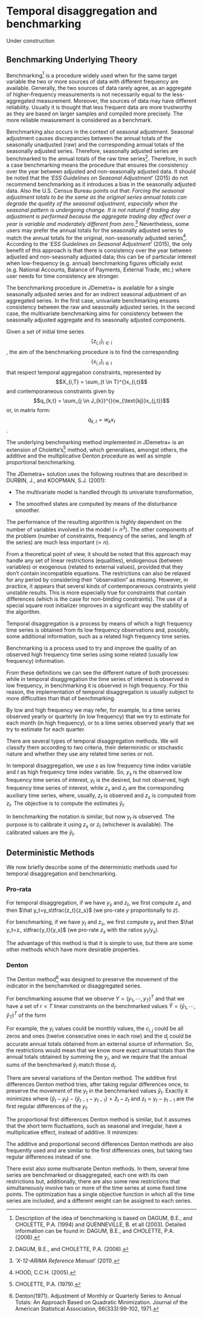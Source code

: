 #  Temporal disaggregation and benchmarking {.unnumbered}

Under construction

## Benchmarking Underlying Theory

Benchmarking[^m-temp-disagg-bench-1] is a procedure widely used when for the same target variable the two or more sources of data with different frequency are available. Generally, the two sources of data rarely agree, as an aggregate of higher-frequency measurements is not necessarily equal to the less-aggregated measurement. Moreover, the sources of data may have different reliability. Usually it is thought that less frequent data are more trustworthy as they are based on larger samples and compiled more precisely. The more reliable measurement is considered as a benchmark.

[^m-temp-disagg-bench-1]: Description of the idea of benchmarking is based on DAGUM, B.E., and CHOLETTE, P.A. (1994) and QUENNEVILLE, B. et all (2003). Detailed information can be found in: DAGUM, B.E., and CHOLETTE, P.A. (2006).

Benchmarking also occurs in the context of seasonal adjustment. Seasonal adjustment causes discrepancies between the annual totals of the seasonally unadjusted (raw) and the corresponding annual totals of the seasonally adjusted series. Therefore, seasonally adjusted series are benchmarked to the annual totals of the raw time series[^m-temp-disagg-bench-2]. Therefore, in such a case benchmarking means the procedure that ensures the consistency over the year between adjusted and non-seasonally adjusted data. It should be noted that the '*ESS Guidelines on Seasonal Adjustment*' (2015) do not recommend benchmarking as it introduces a bias in the seasonally adjusted data. Also the U.S. Census Bureau points out that: *Forcing the seasonal adjustment totals to be the same as the original series annual totals can degrade the quality of the seasonal adjustment, especially when the seasonal pattern is undergoing change. It is not natural if trading day adjustment is performed because the aggregate trading day effect over a year is variable and moderately different from zero*.[^m-temp-disagg-bench-3] Nevertheless, some users may prefer the annual totals for the seasonally adjusted series to match the annual totals for the original, non-seasonally adjusted series[^m-temp-disagg-bench-4]. According to the '*ESS Guidelines on Seasonal Adjustment*' (2015), the only benefit of this approach is that there is consistency over the year between adjusted and non-seasonally adjusted data; this can be of particular interest when low-frequency (e.g. annual) benchmarking figures officially exist (e.g. National Accounts, Balance of Payments, External Trade, etc.) where user needs for time consistency are stronger.

[^m-temp-disagg-bench-2]: DAGUM, B.E., and CHOLETTE, P.A. (2006).

[^m-temp-disagg-bench-3]: '*X-12-ARIMA Reference Manual'* (2011).

[^m-temp-disagg-bench-4]: HOOD, C.C.H. (2005).

The benchmarking procedure in JDemetra+ is available for a single seasonally adjusted series and for an indirect seasonal adjustment of an aggregated series. In the first case, univariate benchmarking ensures consistency between the raw and seasonally adjusted series. In the second case, the multivariate benchmarking aims for consistency between the seasonally adjusted aggregate and its seasonally adjusted components.

Given a set of initial time series $$\left\{ z_{i,t} \right\}_{i \in I}$$, the aim of the benchmarking procedure is to find the corresponding $$\left\{ x_{i,t} \right\}_{i \in I}$$ that respect temporal aggregation constraints, represented by $$X_{i,T} = \sum_{t \in T}^{}x_{i,t}$$ and contemporaneous constraints given by $$q_{k,t} = \sum_{j \in J_{k}}^{}{w_{\text{kj}}x_{j,t}}$$ or, in matrix form: $$q_{k,t} = w_{k}x_{t}$$.

The underlying benchmarking method implemented in JDemetra+ is an extension of Cholette's[^m-temp-disagg-bench-5] method, which generalises, amongst others, the additive and the multiplicative Denton procedure as well as simple proportional benchmarking.

[^m-temp-disagg-bench-5]: CHOLETTE, P.A. (1979).

The JDemetra+ solution uses the following routines that are described in DURBIN, J., and KOOPMAN, S.J. (2001):

-   The multivariate model is handled through its univariate transformation,

-   The smoothed states are computed by means of the disturbance smoother.

The performance of the resulting algorithm is highly dependent on the number of variables involved in the model ($\propto \ n^{3}$). The other components of the problem (number of constraints, frequency of the series, and length of the series) are much less important ($\propto \ n$).

From a theoretical point of view, it should be noted that this approach may handle any set of linear restrictions (equalities), endogenous (between variables) or exogenous (related to external values), provided that they don't contain incompatible equations. The restrictions can also be relaxed for any period by considering their "observation" as missing. However, in practice, it appears that several kinds of contemporaneous constraints yield unstable results. This is more especially true for constraints that contain differences (which is the case for non-binding constraints). The use of a special square root initializer improves in a significant way the stability of the algorithm.

Temporal disaggregation is a process by means of which a high frequency time series is obtained from its low frequency observations and, possibly, some additional information, such as a related high frequency time series.

Benchmarking is a process used to try and improve the quality of an observed high frequency time series using some related (usually low frequency) information.

From these definitions we can see the different nature of both processes: while in temporal disaggregation the time series of interest is observed in low frequency, in benchmarking it is observed in high frequency. For this reason, the implementation of temporal disaggregation is usually subject to more difficulties than that of benchmarking.

By low and high frequency we may refer, for example, to a time series observed yearly or quarterly (in low frequency) that we try to estimate for each month (in high frequency), or to a time series observed yearly that we try to estimate for each quarter.

There are several types of temporal disaggregation methods. We will classify them according to two criteria, their deterministic or stochastic nature and whether they use any related time series or not.

In temporal disaggregation, we use $s$ as low frequency time index variable and $t$ as high frequency time index variable. So, $y_s$ is the observed low frequency time series of interest, $y_t$ is the desired, but not observed, high frequency time series of interest, while $z_s$ and $z_t$ are the corresponding auxiliary time series, where, usually, $z_t$ is observed and $z_s$ is computed from $z_t$. The objective is to compute the estimates $\hat y_t$.

In benchmarking the notation is similar, but now $y_t$ is observed. The purpose is to calibrate it using $z_s$ or $z_t$ (whichever is available). The calibrated values are the $\hat y_t$.

## Deterministic Methods

We now briefly describe some of the deterministic methods used for temporal disaggregation and benchmarking.

### Pro-rata

For temporal disaggregation, if we have $y_s$ and $z_t$, we first compute $z_s$ and then $\hat y_t=y_s\tfrac{z_t}{z_s}$ (we pro-rate $y$ proportionally to $z$).

For benchmarking, if we have $y_t$ and $z_s$, we first compute $y_s$ and then $\hat y_t=z_ s\tfrac{y_t}{y_s}$ (we pro-rate $z_s$ with the ratios $y_t/y_s$). 

The advantage of this method is that it is simple to use, but there are some other methods which have more desirable properties.

### Denton

The Denton method[^m-temp-disagg-bench-6] was designed to preserve the movement of the indicator in the benchamrked or disaggregated series.

[^m-temp-disagg-bench-6]: Denton(1971). Adjustment of Monthly or Quarterly Series to Annual Totals: An Approach Based on Quadratic Minimization. Journal of the American Statistical Association, 66(333):99-102, 1971. 

For benchmarking assume that we observe $Y=(y_1,\cdots,y_T)^T$ and that we have a set of $r<T$ linear constraints on the benchmarked values 
 $\hat Y=(\hat y_1,\cdots,\hat y_T)^T$ of the form
\begin{equation*}
C\hat Y = d,\quad \text{ that is }
\begin{pmatrix}C_{11}&\cdots& C_{1T}\\\cdots&\cdots&\cdots\\C_{r1}&\cdots& C_{rT} \end{pmatrix}
\begin{pmatrix}\hat y_1\\\cdots\\\hat y_T \end{pmatrix} = 
\begin{pmatrix}d_1\\\cdots\\d_r, \end{pmatrix}
\end{equation*} 

For example, the $y_i$ values could be monthly values, the $c_{i,j}$ could be all zeros and ones (twelve consecutive ones in each row) and the $d_j$ could be accurate annual totals obtained from an external source of information. So, the restrictions would mean that we know more exact annual totals than the annual totals obtained by summing the $y_i$, and we require that the annual sums of the benchmarked $\hat y_i$ match those $d_j$. 

There are several variations of the Denton method. The additive first differences Denton method tries, after taking regular differences once, to preserve the movement of the $y_t$ in the benchmarked values $\hat y_t$. Exactly it minimizes
\begin{equation}\label{Das1}
\min_{\hat y_t} \sum_{j=2}^T [(\hat y_t - y_t)- (\hat y_{t-1} - y_{t-1})]^2, \text{ subject to } C\hat Y = d,
\end{equation}
where $(\hat y_t - y_t)- (\hat y_{t-1} - y_{t-1})=\hat z_t -z_t$ and $z_t=y_t-y_{t-1}$ are the first regular differences of the $y_t$.

The proportional first differences Denton method is similar, but it assumes that the short term fluctuations, such as seasonal and irregular, have a multiplicative effect, instead of additive. It minimizes:
\begin{equation}\label{Deps1}
 \min_{\hat y_t} \sum_{j=2}^T \left[\frac{\hat y_t}{y_t}- \frac{\hat y_{t-1}}{y_{t-1}}\right]^2 , \text{ subject to } C\hat Y = d,
\end{equation}

The additive and proportional second differences Denton methods are also frequently used and are similar to the first differences ones, but taking two regular differences instead of one.

There exist also some multivariate Denton methods. In them, several time series are benchmarked or disaggregated, each one with its own restrictions but, additionally, there are also some new restrictions that simultaneously involve two or more of the time series at some fixed time points. The optimization has a single objective function in which all the time series are included, and a different weight can be assigned to each series.







